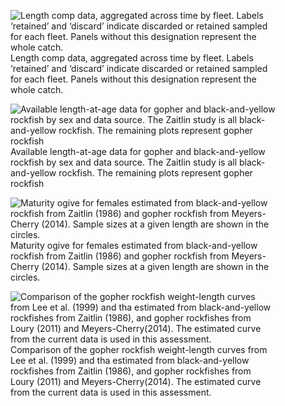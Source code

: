 
<!-- ====================================================================== -->
<!-- *****************                             ************************ -->
<!-- *****************START BIOLOGICAL DATA FIGURES************************ --> 
<!-- *****************                            ************************ -->
<!-- ====================================================================== -->

![Length comp data, aggregated across time by fleet. Labels 'retained' and 'discard' indicate discarded or retained sampled for each fleet. Panels without this designation represent the whole catch. \label{fig:comp_lendat_aggregated_across_time}](r4ss/plots_mod1/comp_lendat__aggregated_across_time.png)



![Available length-at-age data for gopher and black-and-yellow rockfish by sex and data source. The Zaitlin study is all black-and-yellow rockfish.  The remaining plots represent gopher rockfish \label{fig:growth_samples}](Figures/Age_length_by_study)


![Maturity ogive for females estimated from black-and-yellow rockfish from Zaitlin (1986) and gopher rockfish from Meyers-Cherry (2014). Sample sizes at a given length are shown in the circles. \label{fig:GBY_maturity_ogive}](Figures/GBY_maturity_ogive.png)



<!-- ********************************************************************** -->
<!-- ****************Aging Precision and Bias FIGURES********************** --> 
<!-- ********************************************************************** -->


<!-- ********************************************************************** -->
<!-- **********************Weight-Length FIGURES*************************** --> 
<!-- ********************************************************************** -->

![Comparison of the gopher rockfish weight-length curves from Lee et al. (1999) and tha estimated from black-and-yellow rockfishes from Zaitlin (1986), and gopher rockfishes from Loury (2011) and Meyers-Cherry(2014).  The estimated curve from the current data is used in this assessment. \label{fig:GBY_weight_length}](Figures/GBY_weight_length.png)

<!-- ********************************************************************** -->
<!-- **************Sex Ratio, Maturity, Fecundity FIGURES****************** --> 
<!-- ********************************************************************** -->


<!-- ====================================================================== -->
<!-- ******************                           ************************* -->
<!-- ******************END BIOLOGICAL DATA FIGURES************************* --> 
<!-- ******************                           ************************* -->
<!-- ====================================================================== -->